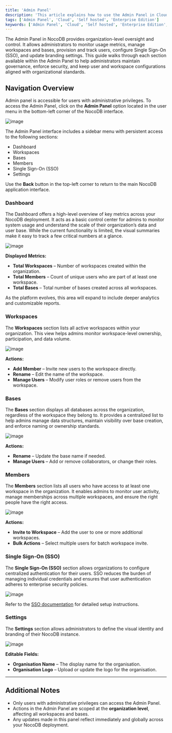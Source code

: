 ```yaml
---
title: 'Admin Panel'
description: 'This article explains how to use the Admin Panel in Cloud & Self hosted Enterprise Edition.'
tags: ['Admin Panel', 'Cloud', 'Self hosted', 'Enterprise Edition']
keywords: ['Admin Panel', 'Cloud', 'Self hosted', 'Enterprise Edition', 'Admin Panel in Cloud', 'Admin Panel in Self hosted']
---
```


The Admin Panel in NocoDB provides organization-level oversight and control. It allows administrators to monitor usage metrics, manage workspaces and bases, provision and track users, configure Single Sign-On (SSO), and update branding settings. This guide walks through each section available within the Admin Panel to help administrators maintain governance, enforce security, and keep user and workspace configurations aligned with organizational standards.

## Navigation Overview

Admin panel is accessible for users with administrative privileges. To access the Admin Panel, click on the **Admin Panel** option located in the user menu in the bottom-left corner of the NocoDB interface.

![image](/img/v2/admin-panel/admin-panel-access.png)

The Admin Panel interface includes a sidebar menu with persistent access to the following sections:

* Dashboard
* Workspaces
* Bases
* Members
* Single Sign-On (SSO)
* Settings

Use the **Back** button in the top-left corner to return to the main NocoDB application interface.


### Dashboard

The Dashboard offers a high-level overview of key metrics across your NocoDB deployment. It acts as a basic control center for admins to monitor system usage and understand the scale of their organization’s data and user base. While the current functionality is limited, the visual summaries make it easy to track a few critical numbers at a glance.

![image](/img/v2/admin-panel/dashboard.png)

**Displayed Metrics:**

* **Total Workspaces** – Number of workspaces created within the organization.
* **Total Members** – Count of unique users who are part of at least one workspace.
* **Total Bases** – Total number of bases created across all workspaces.

As the platform evolves, this area will expand to include deeper analytics and customizable reports.


### Workspaces

The **Workspaces** section lists all active workspaces within your organization. This view helps admins monitor workspace-level ownership, participation, and data volume.

![image](/img/v2/admin-panel/workspace.png)

**Actions:**

* **Add Member** – Invite new users to the workspace directly.
* **Rename** – Edit the name of the workspace.
* **Manage Users** – Modify user roles or remove users from the workspace.


### Bases

The **Bases** section displays all databases across the organization, regardless of the workspace they belong to. It provides a centralized list to help admins manage data structures, maintain visibility over base creation, and enforce naming or ownership standards.

![image](/img/v2/admin-panel/bases.png)

**Actions:**

* **Rename** – Update the base name if needed.
* **Manage Users** – Add or remove collaborators, or change their roles.


### Members

The **Members** section lists all users who have access to at least one workspace in the organization. It enables admins to monitor user activity, manage memberships across multiple workspaces, and ensure the right people have the right access.

![image](/img/v2/admin-panel/members.png)

**Actions:**

* **Invite to Workspace** – Add the user to one or more additional workspaces.
* **Bulk Actions** – Select multiple users for batch workspace invite.

### Single Sign-On (SSO)

The **Single Sign-On (SSO)** section allows organizations to configure centralized authentication for their users. SSO reduces the burden of managing individual credentials and ensures that user authentication adheres to enterprise security policies.

![image](/img/v2/admin-panel/sso.png)

Refer to the [SSO documentation](/docs/product-docs/account-settings/authentication#single-sign-on-sso) for detailed setup instructions.

### Settings

The **Settings** section allows administrators to define the visual identity and branding of their NocoDB instance.

![image](/img/v2/admin-panel/settings.png)

**Editable Fields:**

* **Organisation Name** – The display name for the organisation.
* **Organisation Logo** – Upload or update the logo for the organisation.

---

## Additional Notes

* Only users with administrative privileges can access the Admin Panel.
* Actions in the Admin Panel are scoped at the **organization level**, affecting all workspaces and bases.
* Any updates made in this panel reflect immediately and globally across your NocoDB deployment.

